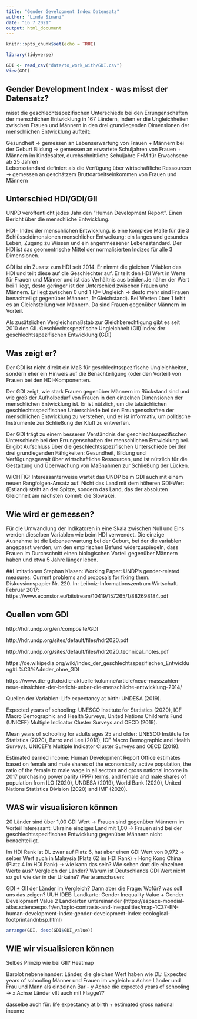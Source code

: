 ```yaml
---
title: "Gender Gevelopment Index Datensatz"
author: "Linda Sinani"
date: "16 7 2021"
output: html_document
---
```

```r
knitr::opts_chunk$set(echo = TRUE)

library(tidyverse)

GDI <- read_csv("data/to_work_with/GDI.csv")
View(GDI)

```

## Gender Development Index - was misst der Datensatz?
misst die geschlechtsspezifischen Unterschiede bei den Errungenschaften der menschlichen Entwicklung in 167 Ländern, indem er die Ungleichheiten zwischen Frauen und Männern in den drei grundlegenden Dimensionen der menschlichen Entwicklung aufteilt:

Gesundheit -> gemessen an Lebenserwartung von Frauen + Männern bei der Geburt
Bildung -> gemessen an erwartete Schuljahren von Frauen + Männern im Kindesalter, durchschnittliche Schuljahre F+M für Erwachsene ab 25 Jahren  
Lebensstandard definiert als die Verfügung über wirtschaftliche Ressourcen -> gemessen an geschätzem Bruttoarbeitseinkommen von Frauen und Männern

## Unterschied HDI/GDI/GII
UNPD veröffentlicht jedes Jahr den "Human Development Report". Einen Bericht über die menschliche Entwicklung. 

HDI= Index der menschlichen Entwicklung. is eine komplexe Maße für die 3 Schlüsseldimensionen menschlicher Entwcikung:
ein langes und gesundes Leben, Zugang zu Wissen und ein angenmessener Lebensstandard. Der HDI ist das geomentrische Mittel der normalisierten Indizes für alle 3 Dimensionen. 

GDI ist ein Zusatz zum HDI seit 2014. Er nimmt die gleichen Vriablen des HDI und teilt diese auf die Geschlechter auf. Er teilt den HDI Wert in Werte für Frauen und Männer und ist das Verhältnis aus beiden.Je näher der Wert bei 1 liegt, desto geringer ist der Unterschied zwischen Frauen und Männern. Er liegt zwischen 0 und 1 (0= Ungleich -> desto mehr sind Frauen benachteiligt gegenüber Männern, 1=Gleichstand). Bei Werten über 1 fehlt es an Gleichstellung von Männern. Da sind Frauen gegenüber Männern im Vorteil. 

Als zusätzlichen Vergleichsmaßstab zur Gleichberechtigung gibt es seit 2010 den GII.
Geschlechtsspezifische Ungleichheit (GII)
Index der geschlechtsspezifischen Entwicklung (GDI)


## Was zeigt er?

Der GDI ist nicht direkt ein Maß für geschlechtsspezifische Ungleichheiten, sondern eher ein Hinweis auf die Benachteiligung (oder den Vorteil) von Frauen bei den HDI-Komponenten. 

Der GDI zeigt, wie stark Frauen gegenüber Männern im Rückstand sind und wie groß der Aufholbedarf von Frauen in den einzelnen Dimensionen der menschlichen Entwicklung ist. Er ist nützlich, um die tatsächlichen geschlechtsspezifischen Unterschiede bei den Errungenschaften der menschlichen Entwicklung zu verstehen, und er ist informativ, um politische Instrumente zur Schließung der Kluft zu entwerfen.

Der GDI trägt zu einem besseren Verständnis der geschlechtsspezifischen Unterschiede bei den Errungenschaften der menschlichen Entwicklung bei. Er gibt Aufschluss über die geschlechtsspezifischen Unterschiede bei den drei grundlegenden Fähigkeiten: Gesundheit, Bildung und Verfügungsgewalt über wirtschaftliche Ressourcen, und ist nützlich für die Gestaltung und Überwachung von Maßnahmen zur Schließung der Lücken.

WICHTIG: Interessanterweise wartet das UNDP beim GDI auch mit einem neuen Rangfolgen-Ansatz auf. Nicht das Land mit dem höheren GDI-Wert (Estland) steht an der Spitze, sondern das Land, das der absoluten Gleichheit am nächsten kommt: die Slowakei.

## Wie wird er gemessen?

Für die Umwandlung der Indikatoren in eine Skala zwischen Null und Eins werden dieselben Variablen wie beim HDI verwendet. Die einzige Ausnahme ist die Lebenserwartung bei der Geburt, bei der die variablen angepasst werden, um den empirischen Befund widerzuspiegeln, dass Frauen im Durchschnitt einen biologischen Vorteil gegenüber Männern haben und etwa 5 Jahre länger leben. 

##Limitationen
Stephan Klasen: Working Paper: UNDP’s gender-related measures: Current problems and proposals for fixing them. Diskussionspapier Nr. 220. In: Leibniz-Informationszentrum Wirtschaft. Februar 2017: https://www.econstor.eu/bitstream/10419/157265/1/882698184.pdf 

## Quellen vom GDI

http://hdr.undp.org/en/composite/GDI 

http://hdr.undp.org/sites/default/files/hdr2020.pdf

http://hdr.undp.org/sites/default/files/hdr2020_technical_notes.pdf

https://de.wikipedia.org/wiki/Index_der_geschlechtsspezifischen_Entwicklung#L%C3%A4nder_ohne_GDI 

https://www.die-gdi.de/die-aktuelle-kolumne/article/neue-masszahlen-neue-einsichten-der-bericht-ueber-die-menschliche-entwicklung-2014/

Quellen der Variablen: 
Life expectancy at birth: UNDESA (2019).

Expected years of schooling: UNESCO Institute
for Statistics (2020), ICF Macro Demographic and
Health Surveys, United Nations Children’s Fund
(UNICEF) Multiple Indicator Cluster Surveys and
OECD (2019).

Mean years of schooling for adults ages 25 and
older: UNESCO Institute for Statistics (2020),
Barro and Lee (2018), ICF Macro Demographic
and Health Surveys, UNICEF’s Multiple Indicator
Cluster Surveys and OECD (2019).

Estimated earned income: Human Development
Report Office estimates based on female and male
shares of the economically active population, the
ratio of the female to male wage in all sectors and
gross national income in 2017 purchasing power
parity (PPP) terms, and female and male shares
of population from ILO (2020), UNDESA (2019),
World Bank (2020), United Nations Statistics
Division (2020) and IMF (2020).

## WAS wir visualisieren können

20 Länder sind über 1,00 GDI Wert -> Frauen sind gegenüber Männern im Vorteil
Interessant: Ukraine einziges Land mit 1,00 -> Frauen sind bei der geschlechtsspezifischen Entwicklung gegenüber Männern nicht benachteiligt. 

Im HDI Rank ist DL zwar auf Platz 6, hat aber einen GDI Wert von 0,972 -> selber Wert auch in Malaysia (Platz 62 im HDI Rank) + Hong Kong China (Platz 4 im HDI Rank) -> wie kann das sein? Wie sehen dort die einzelnen Werte aus? Vergleich der Länder?
Warum ist Deutschlands GDI Wert nicht so gut wie der in der Urkaine? Werte anschauen:

GDI + GII der Länder im Vergleich? Dann aber die Frage: Wofür? was soll uns das zeigen? UUH IDEE: Landkarte: Gender Inequality Value + Gender Development Value 2 Landkarten untereinander (https://espace-mondial-atlas.sciencespo.fr/en/topic-contrasts-and-inequalities/map-1C37-EN-human-development-index-gender-development-index-ecological-footprintandnbsp.html)


```R
arrange(GDI, desc(GDI$GDI_value))


```

## WIE wir visualisieren können

Selbes Prinzip wie bei GII? Heatmap 

Barplot nebeneinander: Länder, die gleichen Wert haben wie DL: Expected years of schooling Männer und Frauen im vegleich: x Achse Länder und Frau und Mann als einzelnen Bar - y Achse die expected years of schooling 
-> x Achse Länder vllt auch mit Flagge??

dasselbe auch für: life expectancy at birth + estimated gross national income 
